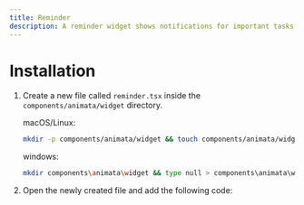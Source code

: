 ```yaml
---
title: Reminder
description: A reminder widget shows notifications for important tasks
---
```


<ComponentPreview name="widget-reminder--docs" />

# Installation

1. Create a new file called `reminder.tsx` inside the `components/animata/widget` directory.

   macOS/Linux:
   ```bash
   mkdir -p components/animata/widget && touch components/animata/widget/reminder.tsx
   ```

   windows:
   ```bash
   mkdir components\animata\widget && type null > components\animata\widget\reminder.tsx
   ```

2. Open the newly created file and add the following code:

```jsx file=<rootDir>/animata/widget/reminder.tsx

```
